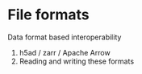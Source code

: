 # File formats

Data format based interoperability

1. h5ad / zarr / Apache Arrow
2. Reading and writing these formats

